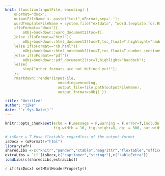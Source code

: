 ```yaml
---
knit: (function(inputFile, encoding) { 
    oFormat="docx";
    outputFileName <- paste("test",oFormat,sep='.'); 
    wordTemplateFileName = system.file("extdata", "word.template.for.Rmd.dotx", package = "wfr");
    if(oFormat=="docx"){
        oObj=bookdown::word_document2(toc=T);
    }else if(oFormat=="html"){
        oObj=bookdown::html_document2(toc=T,toc_float=T,highlight="haddock");
    }else if(oFormat=="nb.html"){
        oObj=bookdown::html_notebook2(toc=T,toc_float=T,number_sections=T,code_folding='hide');
    }else if(oFormat=="pdf"){
        oObj=bookdown::pdf_document2(toc=T,highlight="haddock");
    }else{
        stop("other formats are not defined yet!");
    };
    rmarkdown::render(inputFile,
                        encoding=encoding,
                        output_file=file.path(outputFileName),
                        output_format=oObj) }) 

title: "Untitled"
author: "jike"
date: "`r Sys.Date()`"
---
```



```r
knitr::opts_chunk$set(echo = F,message = F,warning = F,error=T,include = T,cache=F,fig.align="center",
                      fig.width = 10, fig.height=8, dpi = 300, out.width = ifelse(oFormat=="pdf","480pt","800px"))

# isDocx = T #use flextable regardless of the output format
isDocx = (oFormat!="html")
library(wfr)
sharedLibs <-c("knitr","pander","xtable","magrittr","flextable","officer","openxlsx")
extraLibs = `if`(isDocx,c("captioner","stringr"),c("kableExtra"))
loadLibs(c(sharedLibs,extraLibs))
```  

`r if(!isDocx) setHtmlHeaderProperty()`
